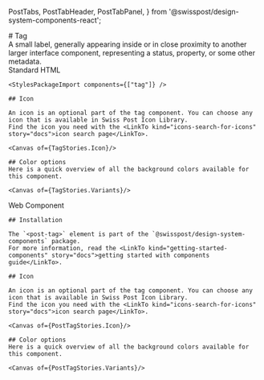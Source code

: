   PostTabs,
  PostTabHeader,
  PostTabPanel,
} from '@swisspost/design-system-components-react';

<Meta of={TagStories}/>

<div className="docs-title">
  # Tag

  <nav>
    <link-design of={JSON.stringify(TagStories)}></link-design>
  </nav>
</div>

<div className="lead">
  A small label, generally appearing inside or in close proximity to another larger interface component, representing a status, property, or some other metadata.
</div>
<PostTabs>
  <PostTabHeader slot="tabs" panel="standardHTML">Standard HTML</PostTabHeader>
  <PostTabPanel name="standardHTML">
    <Canvas of={TagStories.Default} sourceState="shown"/>
    <div className="hide-col-default">
      <Controls of={TagStories.Default}/>
    </div>

    <StylesPackageImport components={["tag"]} />

    ## Icon

    An icon is an optional part of the tag component. You can choose any icon that is available in Swiss Post Icon Library.
    Find the icon you need with the <LinkTo kind="icons-search-for-icons" story="docs">icon search page</LinkTo>.

    <Canvas of={TagStories.Icon}/>

    ## Color options
    Here is a quick overview of all the background colors available for this component.

    <Canvas of={TagStories.Variants}/>
  </PostTabPanel>

  <PostTabHeader slot="tabs" panel="webcomponent">Web Component</PostTabHeader>
  <PostTabPanel name="webcomponent">
    <Canvas sourceState="shown" of={PostTagStories.Default}/>
    <Controls of={PostTagStories.Default}/>

    ## Installation

    The `<post-tag>` element is part of the `@swisspost/design-system-components` package.
    For more information, read the <LinkTo kind="getting-started-components" story="docs">getting started with components guide</LinkTo>.

    ## Icon

    An icon is an optional part of the tag component. You can choose any icon that is available in Swiss Post Icon Library.
    Find the icon you need with the <LinkTo kind="icons-search-for-icons" story="docs">icon search page</LinkTo>.

    <Canvas of={PostTagStories.Icon}/>

    ## Color options
    Here is a quick overview of all the background colors available for this component.

    <Canvas of={PostTagStories.Variants}/>
  </PostTabPanel>
</PostTabs>
